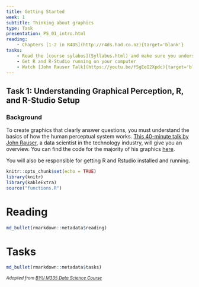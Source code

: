 ```yaml
---
title: Getting Started
week: 1 
subtitle: Thinking about graphics
type: Task
presentation: PS_01_intro.html
reading:
    - Chapters [1-2 in R4DS](http://r4ds.had.co.nz){target='blank'}
tasks:
    - Read the [course sylabus](Syllabus.html) and make sure you understand our class routine and grading
    - Get R and R-Studio running on your computer
    - Watch [John Rauser Talk](https://youtu.be/fSgEeI2Xpdc){target='blank'}
---
```


## Task 1: Understanding Graphical Perception, R, and R-Studio Setup 
### Background 
To create graphics that clearly answer questions, you must understand the basics of how the human perceptual system works. [This 40-minute talk by John Rauser](https://youtu.be/fSgEeI2Xpdc){target="blank"}, a data scientist in the technology industry, will give you an overview. You can find the code for the majority of his graphics [here](https://github.com/jrauser/writing/blob/master/how_humans_see_data/hhsd_notes.Rmd){target="blank"}.

You will also be responsible for getting R and Rstudio installed and running.

```r
knitr::opts_chunk$set(echo = TRUE)
library(knitr)
library(kableExtra)
source("functions.R")
```


# Reading

```r
md_bullet(rmarkdown::metadata$reading)
```


# Tasks
```r
md_bullet(rmarkdown::metadata$tasks)
```

<i> <small> Adapted from [BYU M335 Data Science Course](https://byuistats.github.io/M335) </small> </i>
